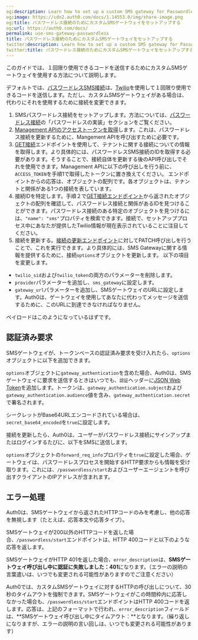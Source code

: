 ```yaml
---
og:description: Learn how to set up a custom SMS gateway for Passwordless connections.
og:image: https://cdn2.auth0.com/docs/1.14553.0/img/share-image.png
og:title: パスワードレス接続のためにカスタムSMSゲートウェイをセットアップする
og:url: https://auth0.com/docs/
permalink: use-sms-gateway-passwordless
title: パスワードレス接続のためにカスタムSMSゲートウェイをセットアップする
twitter:description: Learn how to set up a custom SMS gateway for Passwordless connections.
twitter:title: パスワードレス接続のためにカスタムSMSゲートウェイをセットアップする
---
```


このガイドでは、１回限り使用できるコードを送信するためにカスタムSMSゲートウェイを使用する方法について説明します。

デフォルトでは、[パスワードレスSMS接続](/use-sms-gateway-passwordless/sms-otp)は、[Twilio](https://www.twilio.com)を使用して１回限り使用できるコードを送信します。ただし、カスタムSMSゲートウェイがある場合は、代わりにそれを使用するために接続を変更できます。



1. SMSパスワードレス接続をセットアップします。方法については、[パスワードレス接続](/passwordless)の「パスワードレスの実装」セクションをご覧ください。
2. [Management APIのアクセストークンを取得](/security/tokens/access-tokens/management-api-access-tokens)します。これは、パスワードレス接続を更新するために、Mangement APIを呼び出すために必要です。
3. [GET接続](/api/management/v2#!/Connections/get_connections)エンドポイントを使用して、テナントに関する接続についての情報を取得します。より具体的には、パスワードレスSMS接続のIDを取得する必要があります。そうすることで、接続自体を更新する後のAPI呼び出しでそれを使用できます。Management APIに以下の呼び出しを行う前に、`ACCESS_TOKEN`を手順1で取得したトークンに置き換えてください。
エンドポイントからの応答は、オブジェクトの配列です。各オブジェクトは、テナントと関係がある1つの接続を表しています。
4. 接続IDを特定します。手順２で[GET接続エンドポイント](/api/management/v2#!/Connections/get_connections)から返されたオブジェクトの配列を確認して、パスワードレス接続と関係があるIDを見つけることができます。パスワードレス接続のある特定のオブジェクトを見つけるには、`"name": "sms"`プロパティを検索できます。接続で、セットアッププロセス中にあなたが提供したTwilio情報が現在表示されていることに注目してください。
5. 接続を更新する。[接続の更新エンドポイント](/api/management/v2#!/Connections/patch_connections_by_id)に対してPATCH呼び出しを行うことで、これを実行できます。より具体的には、SMS Gatewayに関する情報を提供するために、接続`options`オブジェクトを更新します。
以下の項目を変更します。

* `twilio_sid`および`twilio_token`の両方のパラメーターを削除します。
* `provider`パラメーターを追加し、`sms_gateway`に設定します。
* `gateway_url`パラメーターを追加し、SMSゲートウェイのURLに設定します。Auth0は、ゲートウェイを使用してあなたに代わってメッセージを送信するために、このURLに到達できなければなりません。

ペイロードはこのようになっているはずです。

## 認証済み要求

SMSゲートウェイが、トークンベースの認証済み要求を受け入れたら、`options`オブジェクトに以下を追加できます。



`options`オブジェクトに`gateway_authentication`を含めた場合、Auth0は、SMSゲートウェイに要求を送信するときはいつでも、`認証`ヘッダーに[JSON Web Token](/security/tokens/json-web-tokens)を追加します。トークンは、`gateway_authentication.subject`および`gateway_authentication.audience`値を含み、`gateway_authentication.secret`で署名されます。

シークレットがBase64URLエンコードされている場合は、`secret_base64_encoded`を`true`に設定します。

接続を更新したら、Auth0は、ユーザーがパスワードレス接続にサインアップまたはログインするたびに、以下をSMSに送信します。



`options`オブジェクトの`forward_req_info`プロパティを`true`に設定した場合、ゲートウェイは、パスワードレスプロセスを開始するHTTP要求からも情報を受け取ります。これには、`/passwordless/start`およびユーザーエージェントを呼び出すクライアントのIPアドレスが含まれます。



## エラー処理

Auth0は、SMSゲートウェイから返されたHTTPコードのみを考慮し、他の応答を無視します（たとえば、応答本文や応答タイプ）。

SMSゲートウェイが200以外のHTTPコードを返した場合、`/passwordless/start`エンドポイントは、HTTP 400コードと以下のような応答を返します。



SMSゲートウェイがHTTP 401を返した場合、`error_description`は、**SMSゲートウェイ呼び出し中に認証に失敗しました：401**になります。（エラーの説明の言葉遣いは、いつでも変更される可能性がありますのでご注意ください）

Auth0では、カスタムSMSゲートウェイに対するHTTPの呼び出しについて、30秒のタイムアウトを強制できます。SMSゲートウェイがこの時間枠内に応答しなかった場合も、`/passwordless/start`エンドポイントはHTTP 400コードを返します。応答は、上記のフォーマットで行われ、`error_description`フィールドは、**SMSゲートウェイ呼び出し中にタイムアウト：<Timeout Code>**となります。（繰り返しになりますが、エラーの説明の言い回しは、いつでも変更される可能性があります）